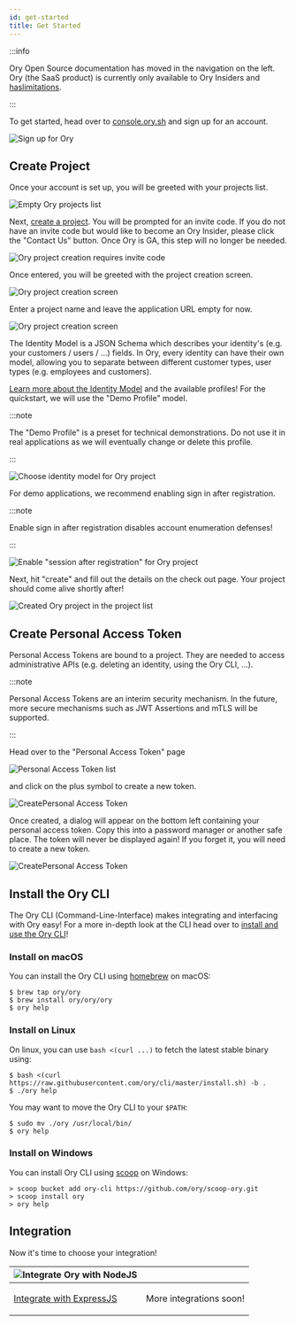 ```yaml
---
id: get-started
title: Get Started
---
```


:::info

Ory Open Source documentation has moved in the navigation on the left. Ory (the
SaaS product) is currently only available to Ory Insiders and
[haslimitations](./early-access.mdx).

:::

To get started, head over to [console.ory.sh](https://console.ory.sh) and sign
up for an account.

![Sign up for Ory](./images/get-started/signup.png)

## Create Project

Once your account is set up, you will be greeted with your projects list.

![Empty Ory projects list](./images/get-started/project-list-empty.png)

Next, [create a project](https://console.ory.sh/projects/create). You will be
prompted for an invite code. If you do not have an invite code but would like to
become an Ory Insider, please click the "Contact Us" button. Once Ory is GA,
this step will no longer be needed.

![Ory project creation requires invite code](./images/get-started/create-project-invite-code.png)

Once entered, you will be greeted with the project creation screen.

![Ory project creation screen](./images/get-started/project-create.png)

Enter a project name and leave the application URL empty for now.

![Ory project creation screen](./images/get-started/project-create-details.png)

The Identity Model is a JSON Schema which describes your identity's (e.g. your
customers / users / ...) fields. In Ory, every identity can have their own
model, allowing you to separate between different customer types, user types
(e.g. employees and customers).

[Learn more about the Identity Model](concepts/identity.mdx) and the available
profiles! For the quickstart, we will use the "Demo Profile" model.

:::note

The "Demo Profile" is a preset for technical demonstrations. Do not use it in
real applications as we will eventually change or delete this profile.

:::

![Choose identity model for Ory project](./images/get-started/project-create-identity-model.png)

For demo applications, we recommend enabling sign in after registration.

:::note

Enable sign in after registration disables account enumeration defenses!

:::

![Enable "session after registration" for Ory project](./images/get-started/project-create-session-hook.png)

Next, hit "create" and fill out the details on the check out page. Your project
should come alive shortly after!

![Created Ory project in the project list](./images/get-started/project-created.png)

## Create Personal Access Token

Personal Access Tokens are bound to a project. They are needed to access
administrative APIs (e.g. deleting an identity, using the Ory CLI, ...).

:::note

Personal Access Tokens are an interim security mechanism. In the future, more
secure mechanisms such as JWT Assertions and mTLS will be supported.

:::

Head over to the "Personal Access Token" page

![Personal Access Token list](./images/get-started/pat-list.png)

and click on the plus symbol to create a new token.

![CreatePersonal Access Token](./images/get-started/pat-create.png)

Once created, a dialog will appear on the bottom left containing your personal
access token. Copy this into a password manager or another safe place. The token
will never be displayed again! If you forget it, you will need to create a new
token.

![CreatePersonal Access Token](./images/get-started/pat-ready.png)

## Install the Ory CLI

The Ory CLI (Command-Line-Interface) makes integrating and interfacing with Ory
easy! For a more in-depth look at the CLI head over to
[install and use the Ory CLI](./guides/ory-cli-install-use.mdx)!

### Install on macOS

You can install the Ory CLI using [homebrew](https://brew.sh/) on macOS:

```shell
$ brew tap ory/ory
$ brew install ory/ory/ory
$ ory help
```

### Install on Linux

On linux, you can use `bash <(curl ...)` to fetch the latest stable binary
using:

```shell
$ bash <(curl https://raw.githubusercontent.com/ory/cli/master/install.sh) -b .
$ ./ory help
```

You may want to move the Ory CLI to your `$PATH`:

```shell
$ sudo mv ./ory /usr/local/bin/
$ ory help
```

### Install on Windows

You can install Ory CLI using [scoop](https://scoop.sh) on Windows:

```shell
> scoop bucket add ory-cli https://github.com/ory/scoop-ory.git
> scoop install ory
> ory help
```

## Integration

Now it's time to choose your integration!


<table>
  <thead>
  <tr>
    <th><img alt="Integrate Ory with NodeJS" width={100} src={useBaseUrl("img/nodejs.png")}/></th>
    <th />
  </tr>
  </thead>
  <tbody>
  <td>

[Integrate with ExpressJS](guides/integrate-nodejs.mdx)

  </td>
  <td>

More integrations soon!

  </td>
  </tbody>
</table>
